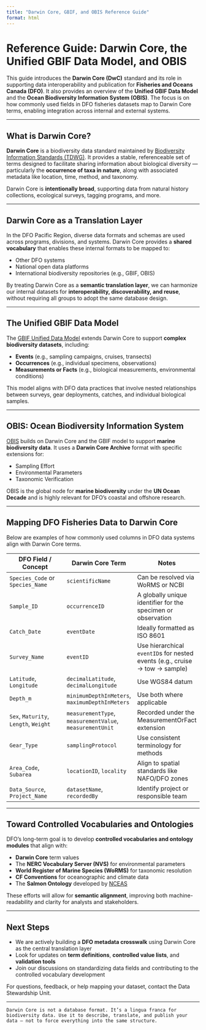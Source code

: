 ```yaml
---
title: "Darwin Core, GBIF, and OBIS Reference Guide"
format: html
---
```


# Reference Guide: Darwin Core, the Unified GBIF Data Model, and OBIS

This guide introduces the **Darwin Core (DwC)** standard and its role in supporting data interoperability and publication for **Fisheries and Oceans Canada (DFO)**. It also provides an overview of the **Unified GBIF Data Model** and the **Ocean Biodiversity Information System (OBIS)**. The focus is on how commonly used fields in DFO fisheries datasets map to Darwin Core terms, enabling integration across internal and external systems.

---

## What is Darwin Core?

**Darwin Core** is a biodiversity data standard maintained by [Biodiversity Information Standards (TDWG)](https://www.tdwg.org/). It provides a stable, referenceable set of terms designed to facilitate sharing information about biological diversity — particularly the **occurrence of taxa in nature**, along with associated metadata like location, time, method, and taxonomy.

Darwin Core is **intentionally broad**, supporting data from natural history collections, ecological surveys, tagging programs, and more.

---

## Darwin Core as a Translation Layer

In the DFO Pacific Region, diverse data formats and schemas are used across programs, divisions, and systems. Darwin Core provides a **shared vocabulary** that enables these internal formats to be mapped to:

- Other DFO systems
- National open data platforms
- International biodiversity repositories (e.g., GBIF, OBIS)

By treating Darwin Core as a **semantic translation layer**, we can harmonize our internal datasets for **interoperability, discoverability, and reuse**, without requiring all groups to adopt the same database design.

---

## The Unified GBIF Data Model

The [GBIF Unified Data Model](https://www.gbif.org/news/3UyrmGQmVxF9exOEZo2N7c/the-unified-model-explained) extends Darwin Core to support **complex biodiversity datasets**, including:

- **Events** (e.g., sampling campaigns, cruises, transects)
- **Occurrences** (e.g., individual specimens, observations)
- **Measurements or Facts** (e.g., biological measurements, environmental conditions)

This model aligns with DFO data practices that involve nested relationships between surveys, gear deployments, catches, and individual biological samples.

---

## OBIS: Ocean Biodiversity Information System

[OBIS](https://obis.org/) builds on Darwin Core and the GBIF model to support **marine biodiversity data**. It uses a **Darwin Core Archive** format with specific extensions for:

- Sampling Effort
- Environmental Parameters
- Taxonomic Verification

OBIS is the global node for **marine biodiversity** under the **UN Ocean Decade** and is highly relevant for DFO’s coastal and offshore research.

---

## Mapping DFO Fisheries Data to Darwin Core

Below are examples of how commonly used columns in DFO data systems align with Darwin Core terms.

| DFO Field / Concept                  | Darwin Core Term        | Notes |
|--------------------------------------|--------------------------|-------|
| `Species_Code` or `Species_Name`     | `scientificName`        | Can be resolved via WoRMS or NCBI |
| `Sample_ID`                          | `occurrenceID`          | A globally unique identifier for the specimen or observation |
| `Catch_Date`                         | `eventDate`             | Ideally formatted as ISO 8601 |
| `Survey_Name`                        | `eventID`               | Use hierarchical `eventID`s for nested events (e.g., cruise → tow → sample) |
| `Latitude`, `Longitude`              | `decimalLatitude`, `decimalLongitude` | Use WGS84 datum |
| `Depth_m`                            | `minimumDepthInMeters`, `maximumDepthInMeters` | Use both where applicable |
| `Sex`, `Maturity`, `Length`, `Weight`| `measurementType`, `measurementValue`, `measurementUnit` | Recorded under the MeasurementOrFact extension |
| `Gear_Type`                          | `samplingProtocol`      | Use consistent terminology for methods |
| `Area_Code`, `Subarea`               | `locationID`, `locality`| Align to spatial standards like NAFO/DFO zones |
| `Data_Source`, `Project_Name`        | `datasetName`, `recordedBy` | Identify project or responsible team |

---

## Toward Controlled Vocabularies and Ontologies

DFO’s long-term goal is to develop **controlled vocabularies and ontology modules** that align with:

- **Darwin Core** term values
- The **NERC Vocabulary Server (NVS)** for environmental parameters
- **World Register of Marine Species (WoRMS)** for taxonomic resolution
- **CF Conventions** for oceanographic and climate data
- The **Salmon Ontology** developed by [NCEAS](https://bioportal.bioontology.org/ontologies/SALMON)

These efforts will allow for **semantic alignment**, improving both machine-readability and clarity for analysts and stakeholders.

---

## Next Steps

- We are actively building a **DFO metadata crosswalk** using Darwin Core as the central translation layer
- Look for updates on **term definitions**, **controlled value lists**, and **validation tools**
- Join our discussions on standardizing data fields and contributing to the controlled vocabulary development

For questions, feedback, or help mapping your dataset, contact the Data Stewardship Unit.

---
```Darwin Core is not a database format. It’s a lingua franca for biodiversity data. Use it to describe, translate, and publish your data — not to force everything into the same structure.```
